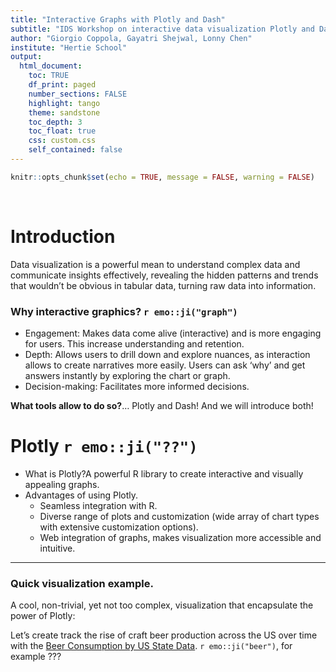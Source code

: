 ```yaml
---
title: "Interactive Graphs with Plotly and Dash"
subtitle: "IDS Workshop on interactive data visualization Plotly and Dash in R"
author: "Giorgio Coppola, Gayatri Shejwal, Lonny Chen"
institute: "Hertie School"
output: 
  html_document:
    toc: TRUE
    df_print: paged
    number_sections: FALSE
    highlight: tango
    theme: sandstone
    toc_depth: 3
    toc_float: true
    css: custom.css 
    self_contained: false
---
```


```r
knitr::opts_chunk$set(echo = TRUE, message = FALSE, warning = FALSE)
```

<br>

# Introduction

Data visualization is a powerful mean to understand complex data and communicate insights effectively, revealing the hidden patterns and trends that wouldn't be obvious in tabular data, turning raw data into information.

### Why interactive graphics?  `r emo::ji("graph")`
* Engagement: Makes data come alive (interactive) and is more engaging for users. This increase understanding and retention.
* Depth: Allows users to drill down and explore nuances, as interaction allows to create narratives more easily. Users can ask 'why' and get answers instantly by exploring the chart or graph.
* Decision-making: Facilitates more informed decisions.

**What tools allow to do so?**...
Plotly and Dash! And we will introduce both!

# Plotly `r emo::ji("??")`
* What is Plotly?A powerful R library to create interactive and visually appealing graphs.
* Advantages of using Plotly.
    - Seamless integration with R.
    - Diverse range of plots and customization (wide array of chart types with extensive customization options).
    - Web integration of graphs, makes visualization more accessible and intuitive. 
    
---
### Quick visualization example.
A cool, non-trivial, yet not too complex, visualization that encapsulate the power of Plotly:

Let's create track the rise of craft beer production across the US over time with the [Beer Consumption by US State Data](https://github.com/plotly/datasets/blob/master/beers.csv). `r emo::ji("beer")`, for example ???